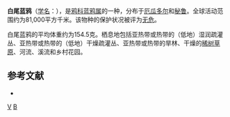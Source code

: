 {{noteTA
|G1=unit
}}
{{Speciesbox 
| genus = Cyanocorax
| species = mystacalis
| image = White-tailed Jay.jpg
| status = LC | status_system = IUCN3.1
| authority = Geoffroy Saint-Hilaire, 1835
| range_map = 
}}

'''白尾蓝鸦'''（[[学名|学名]]：{{lang|la|''Cyanocorax mystacalis''}}），是[[鸦科|鸦科]][[蓝鸦属|蓝鸦属]]的一种，分布于[[厄瓜多尔|厄瓜多尔]]和[[秘鲁|秘鲁]]。全球活动范围约为81,000平方千米。该物种的保护状况被评为[[无危|无危]]。

白尾蓝鸦的平均体重约为154.5克。栖息地包括亚热带或热带的（低地）湿润疏灌丛、亚热带或热带的（低地）干燥疏灌丛、亚热带或热带的旱林、干燥的[[稀树草原|稀树草原]]、河流、溪流和乡村花园。

== 参考文献 ==
*{{cite web|url=http://www.birdlife.org/datazone/speciesfactsheet.php?id=5716&m=0|title=Cyanocorax mystacalis|publisher=[[国际鸟盟|BirdLife.org]]|accessdate=2011-06-27|archive-date=2016-03-04|archive-url=https://web.archive.org/web/20160304133656/http://www.birdlife.org/datazone/speciesfactsheet.php?id=5716&m=0|dead-url=no}}
{{Taxonbar}}

[[Category:蓝鸦属|V]]
[[Category:由机器人创建的鸟类条目|B]]